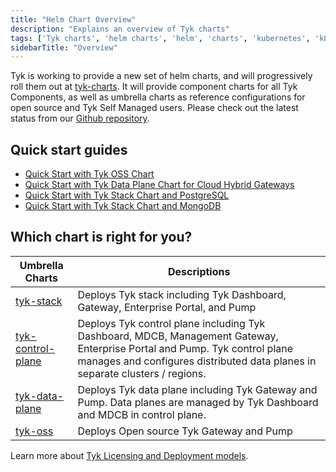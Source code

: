 ```yaml
---
title: "Helm Chart Overview"
description: "Explains an overview of Tyk charts"
tags: ['Tyk charts', 'helm charts', 'helm', 'charts', 'kubernetes', 'k8s']
sidebarTitle: "Overview"
---
```


Tyk is working to provide a new set of helm charts, and will progressively roll them out at [tyk-charts](https://github.com/TykTechnologies/tyk-charts). It will provide component charts for all Tyk Components, as well as umbrella charts as reference configurations for open source and Tyk Self Managed users. Please check out the latest status from our [Github repository](https://github.com/TykTechnologies/tyk-charts).

## Quick start guides
- [Quick Start with Tyk OSS Chart](/docs3/apim/open-source/installation#quick-start-with-helm-chart)
- [Quick Start with Tyk Data Plane Chart for Cloud Hybrid Gateways](/docs3/tyk-cloud#deploy-hybrid-gateways)
- [Quick Start with Tyk Stack Chart and PostgreSQL](/docs3/tyk-self-managed/install#install-tyk-stack-with-helm-chart-postgresql)
- [Quick Start with Tyk Stack Chart and MongoDB](/docs3/tyk-self-managed/install#install-tyk-stack-with-helm-chart-mongodb)

## Which chart is right for you?

| Umbrella Charts | Descriptions |
|-----------------|-------------|
| [tyk-stack](/docs3/product-stack/tyk-charts/tyk-stack-chart)                 | Deploys Tyk stack including Tyk Dashboard, Gateway, Enterprise Portal, and Pump |
| [tyk-control-plane](/docs3/product-stack/tyk-charts/tyk-control-plane-chart) | Deploys Tyk control plane including Tyk Dashboard, MDCB, Management Gateway, Enterprise Portal and Pump. Tyk control plane manages and configures distributed data planes in separate clusters / regions. |
| [tyk-data-plane](/docs3/product-stack/tyk-charts/tyk-data-plane-chart)        | Deploys Tyk data plane including Tyk Gateway and Pump. Data planes are managed by Tyk Dashboard and MDCB in control plane. |
| [tyk-oss](/docs3/product-stack/tyk-charts/tyk-oss-chart)                      | Deploys Open source Tyk Gateway and Pump |

Learn more about [Tyk Licensing and Deployment models](/docs3/tyk-self-managed#tyk-self-managed-pricing).
